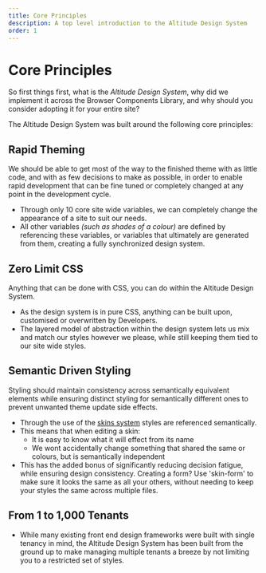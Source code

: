 ```yaml
---
title: Core Principles
description: A top level introduction to the Altitude Design System
order: 1
---
```


# Core Principles

So first things first, what is the _Altitude Design System_, why did we implement it across the Browser Components Library, and why should you consider adopting it for your entire site?

The Altitude Design System was built around the following core principles:

## Rapid Theming

We should be able to get most of the way to the finished theme with as little code, and with as few decisions to make as possible, in order to enable rapid development that can be fine tuned or completely changed at any point in the development cycle.

- Through only 10 core site wide variables, we can completely change the appearance of a site to suit our needs.
- All other variables _(such as shades of a colour)_ are defined by referencing these variables, or variables that ultimately are generated from them, creating a fully synchronized design system.

## Zero Limit CSS

Anything that can be done with CSS, you can do within the Altitude Design System.

- As the design system is in pure CSS, anything can be built upon, customised or overwritten by Developers.
- The layered model of abstraction within the design system lets us mix and match our styles however we please, while still keeping them tied to our site wide styles.

## Semantic Driven Styling

Styling should maintain consistency across semantically equivalent elements while ensuring distinct styling for semantically different ones to prevent unwanted theme update side effects.

- Through the use of the [skins system](/docs/browser-components/v0.2.0/design/skins) styles are referenced semantically.
- This means that when editing a skin:
  - It is easy to know what it will effect from its name
  - We wont accidentally change something that shared the same or colours, but is semantically independent
- This has the added bonus of significantly reducing decision fatigue, while ensuring design consistency. Creating a form? Use 'skin-form' to make sure it looks the same as all your others, without needing to keep your styles the same across multiple files.

## From 1 to 1,000 Tenants

- While many existing front end design frameworks were built with single tenancy in mind, the Altitude Design System has been built from the ground up to make managing multiple tenants a breeze by not limiting you to a restricted set of styles.
